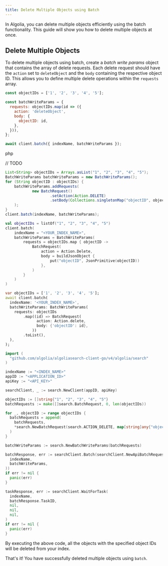```yaml
---
title: Delete Multiple Objects using Batch
---
```



In Algolia, you can delete multiple objects efficiently using the batch functionality. This guide will show you how to delete multiple objects at once.

## Delete Multiple Objects

To delete multiple objects using batch, create a *batch write params*  object that contains the array of delete requests. 
Each delete request should have the `action` set to `deleteObject` and the `body` containing the respective object ID. 
This allows you to define multiple delete operations within the `requests` array.

<TabsLanguage>
<TabItem value="javascript">

```javascript
const objectIDs = ['1', '2', '3', '4', '5'];

const batchWriteParams = {
  requests: objectIDs.map(id => ({
    action: 'deleteObject',
    body: {
      objectID: id,
    },
  })),
};

await client.batch({ indexName, batchWriteParams });
```

</TabItem>
<TabItem value="php">

php

// TODO

</TabItem>
<TabItem value="java">

```java
List<String> objectIDs = Arrays.asList("1", "2", "3", "4", "5");
BatchWriteParams batchWriteParams = new BatchWriteParams();
for (String objectID : objectIDs) {
    batchWriteParams.addRequests(
            new BatchRequest()
                    .setAction(Action.DELETE)
                    .setBody(Collections.singletonMap("objectID", objectID))
    );
}
client.batch(indexName, batchWriteParams);
```

</TabItem>

<TabItem value="kotlin">

```kotlin
val objectIDs = listOf("1", "2", "3", "4", "5")
client.batch(
    indexName = "<YOUR_INDEX_NAME>",
    batchWriteParams = BatchWriteParams(
        requests = objectIDs.map { objectID ->
            BatchRequest(
                action = Action.Delete,
                body = buildJsonObject {
                    put("objectID", JsonPrimitive(objectID))
                },
            )
        }
    )
)
```

</TabItem>

<TabItem value="dart">

```dart
var objectIDs = ['1', '2', '3', '4', '5'];
await client.batch(
  indexName: '<YOUR_INDEX_NAME>',
  batchWriteParams: BatchWriteParams(
    requests: objectIDs
        .map((id) => BatchRequest(
              action: Action.delete,
              body: {'objectID': id},
            ))
        .toList(),
  ),
);
```

</TabItem>

<TabItem value="go">

```go
import (
  "github.com/algolia/algoliasearch-client-go/v4/algolia/search"
)

indexName := "<INDEX_NAME>"
appID := "<APPLICATION_ID>"
apiKey := "<API_KEY>"

searchClient, _ := search.NewClient(appID, apiKey)

objectIDs := []string{"1", "2", "3", "4", "5"}
batchRequests := make([]search.BatchRequest, 0, len(objectIDs))

for _, objectID := range objectIDs {
  batchRequests = append(
    batchRequests,
    *search.NewBatchRequest(search.ACTION_DELETE, map[string]any{"objectID": objectID}),
  )
}

batchWriteParams := search.NewBatchWriteParams(batchRequests)

batchResponse, err := searchClient.Batch(searchClient.NewApiBatchRequest(
  indexName,
  batchWriteParams,
))
if err != nil {
  panic(err)
}

taskResponse, err := searchClient.WaitForTask(
  indexName,
  batchResponse.TaskID,
  nil,
  nil,
  nil,
)
if err != nil {
  panic(err)
}
```

</TabItem>
</TabsLanguage>

By executing the above code, all the objects with the specified object IDs will be deleted from your index.

That's it! You have successfully deleted multiple objects using `batch`.
